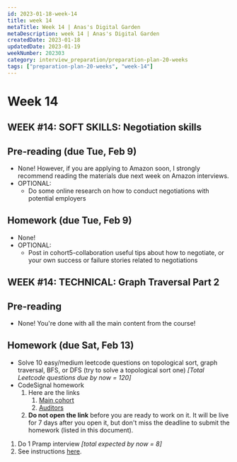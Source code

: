 ```yaml
---
id: 2023-01-18-week-14
title: week 14
metaTitle: Week 14 | Anas's Digital Garden
metaDescription: week 14 | Anas's Digital Garden
createdDate: 2023-01-18
updatedDate: 2023-01-19
weekNumber: 202303
category: interview_preparation/preparation-plan-20-weeks
tags: ["preparation-plan-20-weeks", "week-14"]
---
```


# Week 14

## WEEK #14: SOFT SKILLS: Negotiation skills

## Pre-reading (due Tue, Feb 9)

- None! However, if you are applying to Amazon soon, I strongly recommend reading the materials due next week on Amazon interviews.
- OPTIONAL:
    - Do some online research on how to conduct negotiations with potential employers

## Homework (due Tue, Feb 9)

- None!
- OPTIONAL:
    - Post in cohort5-collaboration useful tips about how to negotiate, or your own success or failure stories related to negotiations

## WEEK #14: TECHNICAL: Graph Traversal Part 2

## Pre-reading

- None! You're done with all the main content from the course!

## Homework (due Sat, Feb 13)

- Solve 10 easy/medium leetcode questions on topological sort, graph traversal, BFS, or DFS (try to solve a topological sort one) *[Total Leetcode questions due by now = 120]*
- CodeSignal homework
    1. Here are the links
        1. [Main cohort](https://app.codesignal.com/public-test/KTtC7Gitv8DHoaGcs/uEThLWmwzRrv8N)
        2. [Auditors](https://app.codesignal.com/public-test/KTtC7Gitv8DHoaGcs/o2fJbKCm3hTdX3)
    2. **Do not open the link** before you are ready to work on it. It will be live for 7 days after you open it, but don't miss the deadline to submit the homework (listed in this document).
1. Do 1 Pramp interview *[total expected by now = 8]*
2. See instructions [here](https://docs.google.com/document/d/1cHF5HRpX2gRwBl1Y2oSXM-6m0DpS-8pT-aD-_ccuPV0/edit?usp=sharing).
